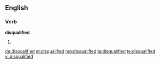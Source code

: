 ==English==

===Verb===
'''disqualified'''

# {{past of|[[disqualify]]}}

[[de:disqualified]]
[[et:disqualified]]
[[mg:disqualified]]
[[ta:disqualified]]
[[te:disqualified]]
[[vi:disqualified]]